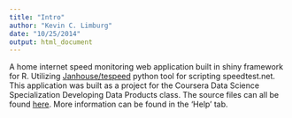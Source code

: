 ```yaml
---
title: "Intro"
author: "Kevin C. Limburg"
date: "10/25/2014"
output: html_document
---
```


A home internet speed monitoring web application built in shiny framework for R. Utilizing [Janhouse/tespeed](https://github.com/Janhouse/tespeed) python tool  for scripting speedtest.net. This application was built as a project for the Coursera Data Science Specialization Developing Data Products class. The source files can all be found [here](https://github.com/klimburg/InternetSpeedDash). More information can be found in the 'Help' tab.
